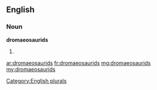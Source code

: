 ==English==

===Noun===
'''dromaeosaurids'''

# {{plural of|[[dromaeosaurid]]}}

[[Category:English plurals]]

[[ar:dromaeosaurids]]
[[fr:dromaeosaurids]]
[[mg:dromaeosaurids]]
[[my:dromaeosaurids]]